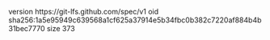 version https://git-lfs.github.com/spec/v1
oid sha256:1a5e95949c639568a1cf625a37914e5b34fbc0b382c7220af884b4b31bec7770
size 373
